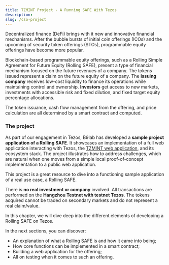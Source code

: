 ```yaml
---
title: TZMINT Project - A Running SAFE With Tezos
description: 
slug: /cso-project
---
```




<OverviewBox title="A Rolling Simple Agreement for Future Equity with Tezos" imgSrc="/img/cso_00_landing_page_future_equity-02-01.png" floating="true">

Decentralized finance (DeFi) brings with it new and innovative financial mechanisms. After the bubble bursts of initial coin offerings (ICOs) and the upcoming of security token offerings (STOs), programmable equity offerings have become more popular.

Blockchain-based programmable equity offerings, such as a Rolling Simple Agreement for Future Equity (Rolling SAFE), present a type of financial mechanism focused on the future revenues of a company. 
The tokens issued represent a claim on the future equity of a company. The **issuing company** receives low-cost liquidity to finance its operations while maintaining control and ownership. 
**Investors** get access to new markets, investments with accessible risk and fixed dilution, and fixed target equity percentage allocations.

The token issuance, cash flow management from the offering, and price calculation are all determined by a smart contract and computed.

</OverviewBox>


### The project

As part of our engagement in Tezos, B9lab has developed a **sample project application of a Rolling SAFE**. It showcases an implementation of a full web application interacting with Tezos, the [TZMINT web application](https://tzmint.b9lab.com/), and its ecosystem stack. The project illustrates how to address challenges, which are natural when one moves from a simple local proof-of-concept implementation to a public web application.

This project is a great resource to dive into a functioning sample application of a real use case, a Rolling SAFE.

There is **no real investment or company** involved. All transactions are performed on the **Hangzhou Testnet with testnet Tezos**. The tokens acquired cannot be traded on secondary markets and do not represent a real claim/value.


<OverviewBox title="In this chapter" imgSrc="/img/cso_00_introduction_building_platform-01.png" floating="true">

In this chapter, we will dive deep into the different elements of developing a Rolling SAFE on Tezos.

In the next sections, you can discover:

* An explanation of what a Rolling SAFE is and how it came into being;
* How core functions can be implemented in a smart contract;
* Building a web application for the offering;
* All on testing when it comes to such an offering.

</OverviewBox>


<ActionCardWrapper>
    <ActionCard href="/what-is-a-cso" text="What is a Rolling SAFE?" desc="Want to discover more on how a Rolling SAFE works and what benefits this new financial mechanism brings for issuers and investors?"/>
    <ActionCard href="/cso-smart-contract-implementation-part-1" text="Implementing Core Functions" desc="Let's take a closer look at a smart contract and how we can implement core functions of the offering with it."/>
    <ActionCard href="/rolling-safe-system-architecture" text="Building the TZMINT web application" desc="Want to build a web application for your offering? Let's take a look at the UI used in this example project!"/>
    <ActionCard href="/cso-platform-tests" text="Testing, Testing, Testing" desc="Testing is vital! If you want to find out more on how to test an application, this will give you an example of how to conduct testing and the challenges that come with it."/>
</ActionCardWrapper>
